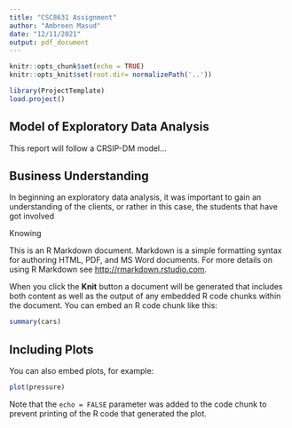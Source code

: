 ```yaml
---
title: "CSC8631 Assignment"
author: "Ambreen Masud"
date: "12/11/2021"
output: pdf_document
---
```


```r
knitr::opts_chunk$set(echo = TRUE)
knitr::opts_knit$set(root.dir= normalizePath('..'))
```


```r
library(ProjectTemplate)
load.project()
```

## Model of Exploratory Data Analysis

This report will follow a CRSIP-DM model...

## Business Understanding 

In beginning an exploratory data analysis, it was important to gain an understanding of the clients, or rather in this case, the students that have got involved

Knowing 


This is an R Markdown document. Markdown is a simple formatting syntax for authoring HTML, PDF, and MS Word documents. For more details on using R Markdown see <http://rmarkdown.rstudio.com>.

When you click the **Knit** button a document will be generated that includes both content as well as the output of any embedded R code chunks within the document. You can embed an R code chunk like this:

```r
summary(cars)
```

## Including Plots

You can also embed plots, for example:

```r
plot(pressure)
```

Note that the `echo = FALSE` parameter was added to the code chunk to prevent printing of the R code that generated the plot.

